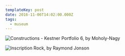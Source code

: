 ```yaml
---
templateKey: post
date: 2016-11-06T14:02:00.000Z
tags:
  - museum
---
```

![](../../assets/art/20161106-constructions.jpg "Constructions - Kestner Portfolio 6, by Moholy-Nagy")

![](../../assets/art/20161106-inscription-rock.jpg "Inscription Rock, by Raymond Jonson")